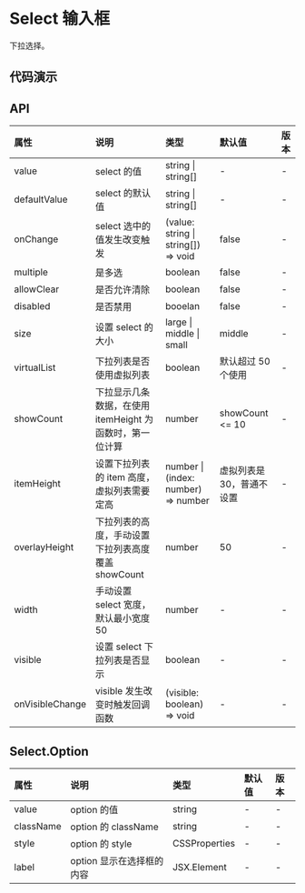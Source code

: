 


# Select 输入框

下拉选择。

## 代码演示

<CodeWrapper>
    <CodeBox title="基础" desc={descNormal} code={codeNormal}>
        <DemoNormal />
    </CodeBox>
    <CodeBox title="多选" desc={descMultiple} code={codeMultiple}>
        <DemoMultiple />
    </CodeBox>
</CodeWrapper>

## API

<div className="api">

| 属性            | 说明                                                     | 类型                                | 默认值                    | 版本 |
| :-------------- | :------------------------------------------------------- | :---------------------------------- | :------------------------ | :--- |
| value           | select 的值                                              | string \| string[]                  | -                         | -    |
| defaultValue    | select 的默认值                                          | string \| string[]                  | -                         | -    |
| onChange        | select 选中的值发生改变触发                              | (value: string \| string[]) => void | false                     | -    |
| multiple        | 是多选                                                   | boolean                             | false                     | -    |
| allowClear      | 是否允许清除                                             | boolean                             | false                     | -    |
| disabled        | 是否禁用                                                 | booelan                             | false                     | -    |
| size            | 设置 select 的大小                                       | large \| middle \| small            | middle                    | -    |
| virtualList     | 下拉列表是否使用虚拟列表                                 | boolean                             | 默认超过 50 个使用        | -    |
| showCount       | 下拉显示几条数据，在使用 itemHeight 为函数时，第一位计算 | number                              | showCount <= 10           | -    |
| itemHeight      | 设置下拉列表的 item 高度，虚拟列表需要定高               | number \| (index: number) => number | 虚拟列表是 30，普通不设置 | -    |
| overlayHeight   | 下拉列表的高度，手动设置下拉列表高度覆盖 showCount       | number                              | 50                        | -    |
| width           | 手动设置 select 宽度，默认最小宽度 50                    | number                              | -                         | -    |
| visible         | 设置 select 下拉列表是否显示                             | boolean                             | -                         | -    |
| onVisibleChange | visible 发生改变时触发回调函数                           | (visible: boolean) => void          | -                         | -    |

</div>

## Select.Option

<div className="api">

| 属性      | 说明                      | 类型          | 默认值 | 版本 |
| :-------- | :------------------------ | :------------ | :----- | :--- |
| value     | option 的值               | string        | -      | -    |
| className | option 的 className       | string        | -      | -    |
| style     | option 的 style           | CSSProperties | -      | -    |
| label     | option 显示在选择框的内容 | JSX.Element   | -      | -    |

</div>
